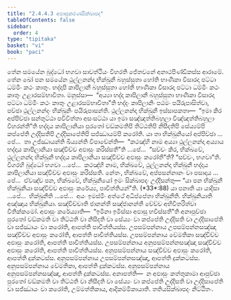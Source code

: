 ```yaml
---
title: "2.4.4.3 අඵාසුකරණසික්ඛාපද"
tableOfContents: false
sidebar:
  order: 4
type: "tipitaka"
basket: "vi"
book: "paci"
---
```



<DynamicBreadcrumb />

<Division number="941" book="paci">

<Paragraph number="2901" book="paci">
තේන සමයේන බුද්ධෝ භගවා සාවත්ථියං විහරති ජේතවනේ අනාථපිණ්ඩිකස්ස ආරාමේ. තේන ඛෝ පන සමයේන ථුල්ලනන්දා භික්ඛුනී බහුස්සුතා හෝති භාණිකා විසාරදා පට්ටා ධම්මිං කථං කාතුං. භද්දාපි කාපිලානී බහුස්සුතා හෝති භාණිකා විසාරදා පට්ටා ධම්මිං කථං කාතුං උළාරසම්භාවිතා. මනුස්සා—  “අය්‍යා භද්දා කාපිලානී බහුස්සුතා භාණිකා විසාරදා පට්ටා ධම්මිං කථං කාතුං උළාරසම්භාවිතා”ති භද්දං කාපිලානිං පඨමං පයිරුපාසිත්වා, පච්ඡා ථුල්ලනන්දං භික්ඛුනිං පයිරුපාසන්ති. ථුල්ලනන්දා භික්ඛුනී ඉස්සාපකතා—  “ඉමා කිර අප්පිච්ඡා සන්තුට්ඨා පවිවිත්තා අසංසට්ඨා යා ඉමා සඤ්ඤත්තිබහුලා විඤ්ඤත්තිබහුලා විහරන්තී”ති භද්දාය කාපිලානියා පුරතෝ චඞ්කමතිපි තිට්ඨතිපි නිසීදතිපි සේය්‍යම්පි කප්පේති උද්දිසතිපි උද්දිසාපේතිපි සජ්ඣායම්පි කරෝති.
</Paragraph>

<Paragraph number="2902" book="paci">
යා තා භික්ඛුනියෝ අප්පිච්ඡා …පේ…  තා උජ්ඣායන්ති ඛිය්‍යන්ති විපාචේන්ති—  “කථඤ්හි නාම අය්‍යා ථුල්ලනන්දා අය්‍යාය භද්දාය කාපිලානියා සඤ්චිච්ච අඵාසුං කරිස්සතී”ති …පේ…  “සච්චං කිර, භික්ඛවේ, ථුල්ලනන්දා භික්ඛුනී භද්දාය කාපිලානියා සඤ්චිච්ච අඵාසුං කරෝතී”ති? “සච්චං, භගවා”ති. විගරහි බුද්ධෝ භගවා …පේ…  කථඤ්හි නාම, භික්ඛවේ, ථුල්ලනන්දා භික්ඛුනී භද්දාය කාපිලානියා සඤ්චිච්ච අඵාසුං කරිස්සති. නේතං, භික්ඛවේ, අප්පසන්නානං වා පසාදාය …පේ…  ඒවඤ්ච පන, භික්ඛවේ, භික්ඛුනියෝ ඉමං සික්ඛාපදං උද්දිසන්තු—
</Paragraph>

</Division>
<Division number="942" book="paci">

<Paragraph number="2903" book="paci">
<Emphasis>“යා පන භික්ඛුනී භික්ඛුනියා සඤ්චිච්ච අඵාසුං කරේය්‍ය, පාචිත්තියන්”</Emphasis>ති. (*33*:<Emphasis>88</Emphasis>)
</Paragraph>

</Division>
<Division number="943" book="paci">

<Paragraph number="2904" book="paci">
<Emphasis>යා පනා</Emphasis>ති යා යාදිසා …පේ…  <Emphasis>භික්ඛුනී</Emphasis>ති …පේ…  අයං ඉමස්මිං අත්ථේ අධිප්පේතා භික්ඛුනීති.
</Paragraph>

<Paragraph number="2905" book="paci">
<Emphasis>භික්ඛුනියා</Emphasis>ති අඤ්ඤාය භික්ඛුනියා.
</Paragraph>

<Paragraph number="2906" book="paci">
<Emphasis>සඤ්චිච්චා</Emphasis>ති ජානන්තී සඤ්ජානන්තී චේච්ච අභිවිතරිත්වා වීතික්කමෝ.
</Paragraph>

<Paragraph number="2907" book="paci">
<Emphasis>අඵාසුං කරේය්‍යා</Emphasis>ති—  “ඉමිනා ඉමිස්සා අඵාසු භවිස්සතී”ති අනාපුච්ඡා පුරතෝ චඞ්කමති වා තිට්ඨති වා නිසීදති වා සේය්‍යං වා කප්පේති උද්දිසති වා උද්දිසාපේති වා සජ්ඣායං වා කරෝති, ආපත්ති පාචිත්තියස්ස.
</Paragraph>

</Division>
<Division number="944" book="paci">

<Paragraph number="2908" book="paci">
උපසම්පන්නාය උපසම්පන්නසඤ්ඤා සඤ්චිච්ච අඵාසුං කරෝති, ආපත්ති පාචිත්තියස්ස. උපසම්පන්නාය වේමතිකා සඤ්චිච්ච අඵාසුං කරෝති, ආපත්ති පාචිත්තියස්ස. උපසම්පන්නාය අනුපසම්පන්නසඤ්ඤා සඤ්චිච්ච අඵාසුං කරෝති, ආපත්ති පාචිත්තියස්ස.
</Paragraph>

<Paragraph number="2909" book="paci">
අනුපසම්පන්නාය සඤ්චිච්ච අඵාසුං කරෝති, ආපත්ති දුක්කටස්ස. අනුපසම්පන්නාය උපසම්පන්නසඤ්ඤා, ආපත්ති දුක්කටස්ස. අනුපසම්පන්නාය වේමතිකා, ආපත්ති දුක්කටස්ස. අනුපසම්පන්නාය අනුපසම්පන්නසඤ්ඤා, ආපත්ති දුක්කටස්ස.
</Paragraph>

</Division>
<Division number="945" book="paci">

<Paragraph number="2910" book="paci">
අනාපත්ති—  න අඵාසුං කත්තුකාමා ආපුච්ඡා පුරතෝ චඞ්කමති වා තිට්ඨති වා නිසීදති වා සේය්‍යං වා කප්පේති උද්දිසති වා උද්දිසාපේති වා සජ්ඣායං වා කරෝති, උම්මත්තිකාය, ආදිකම්මිකායාති.

</Paragraph>
</Division>

<Paragraph number="2911" type="center" book="paci">
තතියසික්ඛාපදං නිට්ඨිතං.
</Paragraph>
